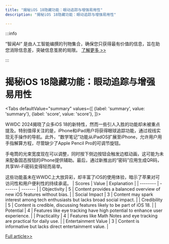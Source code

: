 ```yaml
---
title: "揭秘iOS 18隐藏功能：眼动追踪与增强易用性"
description: "揭秘iOS 18隐藏功能：眼动追踪与增强易用性"

---
```



:::info

“智闻AI“ 是由人工智能编撰的刊物集合，确保您只获得最有价值的信息，旨在助您消除信息差，突破信息茧房的局限。  [了解更多 >>](/)

:::

# 揭秘iOS 18隐藏功能：眼动追踪与增强易用性


<Tabs
	defaultValue="summary"
	values={[
	{label: 'summary', value: 'summary'},
	{label: 'score', value: 'score'},
]}>
<TabItem value="summary">


WWDC 2024揭晓了众多iOS 18的新特性，然而一些引人入胜的功能却未被重点提及。特别值得关注的是，iPhone和iPad用户将获得眼球追踪功能，通过视线实现无手操作的导航。此外，“数学笔记”功能从iPadOS扩展至iPhone，允许用户用手指解算方程，尽管缺少了Apple Pencil Pro的可调节旋钮。

手电筒的光束宽度现在可以调整，同时按下侧边按钮会触发边框动画，这可能为未来配备固态按钮的iPhone提供辅助。最后，通过新推出的“密码”应用生成QR码，共享Wi-Fi密码变得轻而易举。

这些功能虽未在WWDC上大放异彩，却丰富了iOS的使用体验，暗示了苹果对可访问性和用户便利性的持续承诺。
</TabItem>
<TabItem value="score">
	| Scores     | Value   | Explanation |
	| -------- | ------- | ------- |
	| Objectivity  | 5    | Content provides a balanced overview of new iOS features without bias.    |
	| Social Impact | 3     | Content may spark interest among tech enthusiasts but lacks broad social impact.    |
	| Credibility    | 5    | Content is credible, discussing features likely to be part of iOS 18.    |
	| Potential    | 4    | Features like eye tracking have high potential to enhance user experience.    |
	| Practicality    | 4    | Features like Math Notes and eye tracking are practical for daily use.    |
	| Entertainment Value    | 3    | Content is informative but lacks direct entertainment value.    |
</TabItem>
</Tabs>

[Full article>>](https://sea.mashable.com/tech/33048/5-wild-new-ios-18-features-not-mentioned-at-wwdc-2024)
